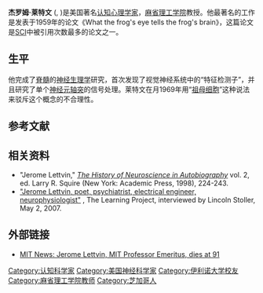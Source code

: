 {{Infobox scientist
| name              = 杰罗姆·莱特文
| alt               =
| caption           = Jerome Lettvin in [[Building_20|Building 20]] at MIT in 1952 <ref name="JERRY60">[http://jerome.lettvin.info/lettvin/Jerome/JeromeYLettvinStories.pdf "Jerome Lettvin Stories"] {{webarchive|url=https://web.archive.org/web/20110721220731/http://jerome.lettvin.info/lettvin/Jerome/JeromeYLettvinStories.pdf |date=2011-07-21 }}, ''More Data, More Noise: A Celebration of the 60th Birthday of Jerome Y. Lettvin'', MIT, February 1980.</ref>
| birth_date        = {{Birth date|1920|02|23}}
| birth_place       = {{USA}}[[芝加哥|芝加哥]]
| death_date        = {{Death date and age|2011|04|23|1920|02|23}}
| death_place       = {{USA}}[[马萨诸塞州|马萨诸塞州]]
| residence         =
| citizenship       =
| nationality       = {{USA}}
| fields            = Psychiatry, Neuroscience, Philosophy, Electrical Engineering, Communications Physiology, Mythopoetry
| workplaces        = [[Rutgers|Rutgers]] (1988–2011)<br/>[[MIT|MIT]] (1951–2011)<br/>[[Stazione_Zoologica|Stazione Zoologica]]<br/>[[Manteno_State_Hospital|Manteno State Hospital]] (1948–1951)<br/>[[University_of_Rochester|University of Rochester]] (1947)
| alma_mater        = [[伊利诺伊大学|伊利诺伊大学]] (B.S., M.D. 1943)
| doctoral_advisor  =
| academic_advisors =
| notable_students  = [[Norman_Geschwind|Norman Geschwind]]<ref>Squire 1998, p. 229</ref>
| known_for         = "What the Frog's Eye Tells the Frog's Brain"<br/>[[Leary-Lettvin_debate|Leary-Lettvin debate]]
| author_abbrev_bot =
| author_abbrev_zoo =
| influences        =  [[Norbert_Wiener|Norbert Wiener]]<br/>[[Warren_McCulloch|Warren McCulloch]]<br/>[[Walter_Pitts|Walter Pitts]]<br/>[[Derek_Denny-Brown|Derek Denny-Brown]]<br/> [[Santiago_Ramón_y_Cajal|Santiago Ramón y Cajal]]<br/>[[Charles_Scott_Sherrington|Charles Scott Sherrington]]<br/>[[John_Zachary_Young|John Zachary Young]]{{Citation needed|date=May 2011}}<!--applies to all-->
| awards            =
| signature         = <!--(filename only)-->
| signature_alt     =
| footnotes         =
| spouse            =  [[Maggie_Lettvin|Maggie]] (1947–)
}}
'''杰罗姆·莱特文''' ({{lang-en|Jerome Lettvin}}, {{bd|1920年|2月23日|2011年|4月23日}})是美国著名[[认知心理学家|认知心理学家]]，[[麻省理工学院|麻省理工学院]]教授。他最著名的工作是发表于1959年的论文《What the frog's eye tells the frog's brain》，这篇论文是[[SCI|SCI]]中被引用次数最多的论文之一。

==生平==
他完成了[[脊髓|脊髓]]的[[神经生理学|神经生理学]]研究，首次发现了视觉神经系统中的“特征检测子”，并且研究了单个[[神经元|神经元]][[轴突|轴突]]的信号处理。莱特文在月1969年用“[[祖母细胞|祖母细胞]]”这种说法来驳斥这个概念的不合理性。

== 参考文献 ==
<references/>

== 相关资料 ==
* "Jerome Lettvin," ''[http://www.sfn.org/index.aspx?pagename=HistoryofNeuroscience_autobiographies The History of Neuroscience in Autobiography] {{Wayback|url=http://www.sfn.org/index.aspx?pagename=HistoryofNeuroscience_autobiographies |date=20120910234040 }}'' vol. 2, ed. Larry R. Squire (New York: Academic Press, 1998), 224-243.
* [http://www.tengerresearch.com/learn/interviews/jeromelettvin_text.htm "Jerome Lettvin, poet, psychiatrist, electrical engineer, neurophysiologist"] {{Wayback|url=http://www.tengerresearch.com/learn/interviews/jeromelettvin_text.htm |date=20100302075841 }}, The Learning Project, interviewed by Lincoln Stoller, May 2, 2007.

==外部链接==
*[http://news.mit.edu/2011/obit-lettvin-0429/ MIT News: Jerome Lettvin, MIT Professor Emeritus, dies at 91] {{Wayback|url=http://news.mit.edu/2011/obit-lettvin-0429/ |date=20210125045334 }}

{{Authority control}}

{{DEFAULTSORT:Lettvin, Jerome}}
[[Category:认知科学家|Category:认知科学家]]
[[Category:美国神经科学家|Category:美国神经科学家]]
[[Category:伊利诺大学校友|Category:伊利诺大学校友]]
[[Category:麻省理工学院教师|Category:麻省理工学院教师]]
[[Category:芝加哥人|Category:芝加哥人]]